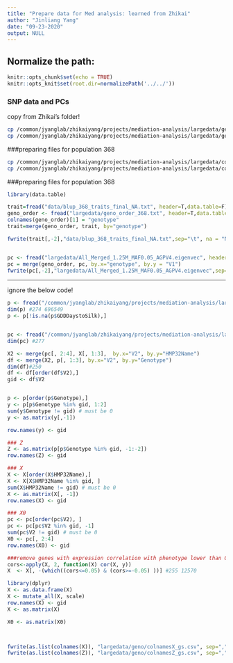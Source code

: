 ```yaml
---
title: "Prepare data for Med analysis: learned from Zhikai"
author: "Jinliang Yang"
date: "09-23-2020"
output: NULL
---
```



## Normalize the path:

```r
knitr::opts_chunk$set(echo = TRUE) 
knitr::opts_knit$set(root.dir=normalizePath('../../')) 
```


### SNP data and PCs

copy from Zhikai's folder!

```bash
cp /common/jyanglab/zhikaiyang/projects/mediation-analysis/largedata/geno_282/allchr_bisnp_n282_snpid_maf01_geno2_pruned_NA_0_matrix.txt largedata/geno
cp /common/jyanglab/zhikaiyang/projects/mediation-analysis/largedata/geno_282/allchr_bisnp_n282_snpid_maf01_geno2_pruned.eigenvec largedata
```
###preparing files for population 368
```bash
cp /common/jyanglab/zhikaiyang/projects/mediation-analysis/largedata/code2020/traits/tpb_p7msnps_368/All_Merged_1.25M_MAF0.05_AGPV4.eigenvec largedata/All_Merged_1.25M_MAF0.05_AGPV4.eigenvec
cp /common/jyanglab/zhikaiyang/projects/mediation-analysis/largedata/code2020/traits/tpb_p7msnps_368/tpb_p7msnps_368_kern_matrix.txt largedata/geno/tpb_p7msnps_368_kern_matrix.txt
```

###preparing files for population 368
```r
library(data.table)

trait=fread("data/blup_368_traits_final_NA.txt", header=T,data.table=F)
geno_order <- fread("largedata/geno_order_368.txt", header=T,data.table=F)
colnames(geno_order)[1] = "genotype"
trait=merge(geno_order, trait, by="genotype")

fwrite(trait[,-2],"data/blup_368_traits_final_NA.txt",sep="\t", na = "NA" ,col.names = T,row.names = F,quote=F)


pc <- fread("largedata/All_Merged_1.25M_MAF0.05_AGPV4.eigenvec", header=F,data.table=F)
pc = merge(geno_order, pc, by.x="genotype", by.y = "V1")
fwrite(pc[,-2],"largedata/All_Merged_1.25M_MAF0.05_AGPV4.eigenvec",sep="\t", na = "NA" ,col.names = F,row.names = F,quote=F)

```



-----
ignore the below code!

```r
p <- fread("/common/jyanglab/zhikaiyang/projects/mediation-analysis/largedata/geno_282/allchr_bisnp_n282_snpid_maf01_geno2_pruned_NA_0_matrix.txt", data.table=FALSE)
dim(p) #274 696549
p <- p[!is.na(p$GDDDaystoSilk),] 


pc <- fread("/common/jyanglab/zhikaiyang/projects/mediation-analysis/largedata/geno_282/allchr_bisnp_n282_snpid_maf01_geno2_pruned.eigenvec", data.table = FALSE)
dim(pc) #277

X2 <- merge(pc[, 2:4], X[, 1:3],  by.x="V2", by.y="HMP32Name")
df <- merge(X2, p[, 1:3], by.x="V2", by.y="Genotype")
dim(df)#250
df <- df[order(df$V2),]
gid <- df$V2


p <- p[order(p$Genotype),]            
y <- p[p$Genotype %in% gid, 1:2]
sum(y$Genotype != gid) # must be 0
y <- as.matrix(y[,-1])

row.names(y) <- gid

### Z
Z <- as.matrix(p[p$Genotype %in% gid, -1:-2])
row.names(Z) <- gid

### X
X <- X[order(X$HMP32Name),]
X <- X[X$HMP32Name %in% gid, ]
sum(X$HMP32Name != gid) # must be 0
X <- as.matrix(X[, -1])
row.names(X) <- gid

### X0
pc <- pc[order(pc$V2), ]
pc <- pc[pc$V2 %in% gid, -1]
sum(pc$V2 != gid) # must be 0
X0 <- pc[, 2:4]
row.names(X0) <- gid

###remove genes with expression correlation with phenotype lower than 0.05
cors<-apply(X, 2, function(X) cor(X, y))
X  <- X[, -(which((cors<=0.05) & (cors>=-0.05) ))] #255 12570

library(dplyr)
X <- as.data.frame(X)
X <- mutate_all(X, scale)
row.names(X) <- gid
X <- as.matrix(X)

X0 <- as.matrix(X0)



fwrite(as.list(colnames(X)), "largedata/geno/colnamesX_gs.csv", sep=",", row.names=FALSE, quote=FALSE)
fwrite(as.list(colnames(Z)), "largedata/geno/colnamesZ_gs.csv", sep=",", row.names=FALSE, quote=FALSE)


```





